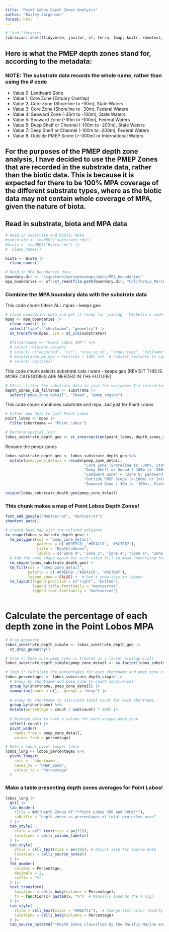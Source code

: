 ```yaml
---
title: "Point Lobos Depth Zones Analysis"
author: "Bailey Jørgensen"
format: html
---
```


```r
# load libraries
librarian::shelf(tidyverse, janitor, sf, terra, tmap, knitr, showtext, gt, ggtext, leaflet)
```

## Here is what the PMEP depth zones stand for, according to the metadata:

### NOTE: The substrate data records the whole name, rather than using the # code

-   Value 0: Landward Zone
-   Value 1: Core Zone (Estuary Overlap)
-   Value 2: Core Zone (Shoreline to -30m), State Waters
-   Value 3: Core Zone (Shoreline to -30m), Federal Waters
-   Value 4: Seaward Zone (-30m to -100m), State Waters
-   Value 5: Seaward Zone (-30m to -100m), Federal Waters
-   Value 6: Deep Shelf or Channel (-100m to -200m), State Waters
-   Value 7: Deep Shelf or Channel (-100m to -200m), Federal Waters
-   Value 8: Outside PMEP Score (\>-300m) or International Waters

## For the purposes of the PMEP depth zone analysis, I have decided to use the PMEP Zones that are recorded in the substrate data, rather than the biotic data. This is because it is expected for there to be 100% MPA coverage of the different substrate types, where as the biotic data may not contain whole coverage of MPA, given the nature of biota.

## Read in substrate, biota and MPA data

```r
# Read in substrate and biotic data
#substrate <- readRDS("substrate.rds")
#biota <- readRDS("Biota.rds") |>
#  clean_names()

biota <- Biota |>
  clean_names()

# Read in MPA boundaries data
boundary.dir <- "/capstone/marinebiomaps/data/MPA_boundaries"
mpa_boundaries <- sf::st_read(file.path(boundary.dir, "California_Marine_Protected_Areas_[ds582].shp"))
```

### Combine the MPA boundary data with the substrate data

This code chunk filters ALL mpas - keeps geo

```r
# Clean boundaries data and get it ready for joining - Michelle's code is commented out. Use?
mpas <- mpa_boundaries |> 
  clean_names() |> 
  select("type", "shortname", "geometry") |> 
  st_transform(mpas, crs = st_crs(substrate))
  
  #filter(name == "Point Lobos SMR") %>%
  # Select relevant columns
  # select(-c("objectid", "ccr", "area_sq_mi", "study_regi", "fullname", "ccr_int", "name", "acres", "shape_are", "shape_len")) %>%
  # mutate(area_km_mpa = hectares / 100) %>%  # Convert hectares to square km
  # select(-hectares)
```

This code chunk selects substrate cats i want - keeps geo (REVISIT THIS IS MORE CATEGORIES ARE NEEDED IN THE FUTURE)

```r
# FIrst, filter the substrate data to just the variables I'm interested in
depth_zones_sub_filtered <- substrate |>
  select("pmep_zone_detail", "Shape", "pmep_region")
```

This code chunk combines substrate and mpa...but just for Point Lobos

```r
# Filter mpa data to just Point Lobos
point_lobos <- mpas |>
  filter(shortname == "Point Lobos")

# Perform spatial join
lobos_substrate_depth_geo <- st_intersection(point_lobos, depth_zones_sub_filtered)
```

Rename the pmep zones

```r
lobos_substrate_depth_geo <- lobos_substrate_depth_geo %>%
  mutate(pmep_zone_detail = recode(pmep_zone_detail,
                                   "Core Zone (Shoreline to -30m), State Waters" = "Zone 2: Core Zone (Shoreline to -30m), State Waters",
                                   "Deep Shelf or Sound (-100m to -200m), State Waters" = "Zone 6: Deep Shelf or Sound (-100m to -200m), State Waters",
                                   "Landward Zone" = "Zone 0: Landward Zone",
                                   "Outside PMEP Scope (>-200m) or International Waters" = "Zone 8: Outside PMEP Scope (>-200m) or International Waters",
                                   "Seaward Zone (-30m to -100m), State Waters" = "Zone 4: Seaward Zone (-30m to -100m), State Waters"))  
```

```r
unique(lobos_substrate_depth_geo$pmep_zone_detail)
```

### This chunk makes a map of Point Lobos Depth Zones!

```r
font_add_google("Montserrat", "montserrat")
showtext_auto()

# Create base map with the colored polygons
tm_shape(lobos_substrate_depth_geo) +
  tm_polygons(col = "pmep_zone_detail",
              palette = c('#09EEC8','#6EA1C8', '#3C7BB7'),
              title = "Depth\nZones",
              labels = c("Zone 0", "Zone 2", "Zone 4", "Zone 6", "Zone 8")) +
  # Add the same shape again but with solid fill to mask underlying features
  tm_shape(lobos_substrate_depth_geo) +
  tm_fill(col = "pmep_zone_detail",
          palette = c('#09EEC8','#6EA1C8', '#3C7BB7'),
          legend.show = FALSE) +  # Don't show this in legend
  tm_layout(legend.position = c("right", "bottom"),
            legend.title.fontfamily = "montserrat",
            legend.text.fontfamily = "montserrat") 
  
```

# Calculate the percentage of each depth zone in the Point Lobos MPA

```r
# Drop geometry
lobos_substrate_depth_simple <- lobos_substrate_depth_geo |>
  st_drop_geometry()
```

```r
# Step 2: Make sure pmep_zone is treated as a factor (categorical)
lobos_substrate_depth_simple$pmep_zone_detail <- as.factor(lobos_substrate_depth_simple$pmep_zone_detail)

# Step 3: Calculate the percentages for each shortname and pmep_zone combination
lobos_percentages <- lobos_substrate_depth_simple |>
  # Group by shortname and pmep_zone to count occurrences
  group_by(shortname, pmep_zone_detail) |>
  summarise(count = n(), .groups = "drop") |>
  
  # Group by shortname to calculate total count for each shortname
  group_by(shortname) %>%
  mutate(percentage = count / sum(count) * 100) |>
  
  # Reshape data to have a column for each unique pmep_zone
  select(-count) |>
  pivot_wider(
    names_from = pmep_zone_detail,
    values_from = percentage) 

```

```r
# Make a lobos pivot longer table
lobos_long <- lobos_percentages %>%
  pivot_longer(
    cols = -`shortname`, 
    names_to = "PMEP_Zone",
    values_to = "Percentage"
  )
```

### Make a table presenting depth zones averages for Point Lobos!

```r

lobos_long |>
  gt() |> 
  tab_header(
    title = md("Depth Zones of **Point Lobos SMR and SMCA**"),
    subtitle = "depth zones as percentages of total protected area"
  ) |> 
  tab_style(
    style = cell_text(size = px(12)),
    locations = cells_column_labels()
  ) |>
  tab_style(
    style = cell_text(size = px(10)), # Adjust size for source note
    locations = cells_source_notes()
  ) |>
  fmt_number(
    columns = Percentage,  
    decimals = 2,
    suffix = "%"
  ) |>
  text_transform(
    locations = cells_body(columns = Percentage),
    fn = function(x) paste0(x, "%")  # Manually appends the % sign
  ) |>
  tab_style(
    style = cell_text(color = "#002f41"),  # Change text color (modify as needed)
    locations = cells_body(columns = Percentage)
  ) |> 
  tab_source_note(md("*Depth Zones classified by the Pacific Marine and Estuarine Partnership (PMEP)*")) 

```
